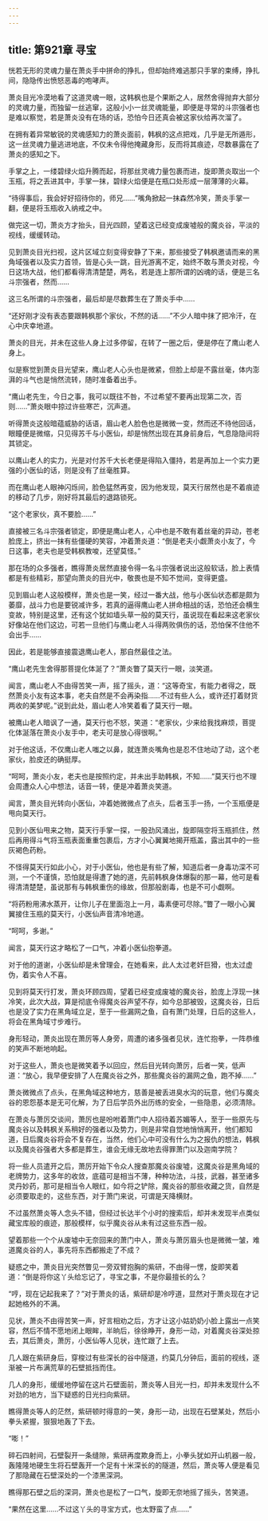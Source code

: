 ```yaml
---
---
---
```

title: 第921章 寻宝
---



恍若无形的灵魂力量在萧炎手中拼命的挣扎，但却始终难逃那只手掌的束缚，挣扎间，隐隐传出愤怒恶毒的咆哮声。

萧炎目光冷漠地看了这道灵魂一眼，这韩枫也是个果断之人，居然舍得抛弃大部分的灵魂力量，而独留一丝逃窜，这般小小一丝灵魂能量，即便是寻常的斗宗强者也是难以察觉，若是萧炎没有在场的话，恐怕今日还真会被这家伙给再次溜了。

在拥有着异常敏锐的灵魂感知力的萧炎面前，韩枫的这点把戏，几乎是无所遁形，这一丝灵魂力量逃进地底，不仅未令得他掩藏身形，反而将其痕迹，尽数暴露在了萧炎的感知之下。

手掌之上，一缕碧绿火焰升腾而起，将那丝灵魂力量包裹而进，旋即萧炎取出一个玉瓶，将之丢进其中，手掌一抹，碧绿火焰便是在瓶口处形成一层薄薄的火幕。

“待得事后，我会好好招待你的，师兄……”嘴角掀起一抹森然冷笑，萧炎手掌一翻，便是将玉瓶收入纳戒之中。

做完这一切，萧炎方才抬头，目光四顾，望着这已经变成废墟般的魔炎谷，平淡的视线，缓缓转动。

见到萧炎目光扫视，这片区域立刻变得安静了下来，那些接受了韩枫邀请而来的黑角域强者以及实力首领，皆是心头一跳，目光游离不定，始终不敢与萧炎对视，今日这场大战，他们都看得清清楚楚，两名，若是连上那所谓的凶魂的话，便是三名斗宗强者，然而……

这三名所谓的斗宗强者，最后却是尽数葬生在了萧炎手中……

“还好刚才没有表态要跟韩枫那个家伙，不然的话……”不少人暗中抹了把冷汗，在心中庆幸地道。

萧炎的目光，并未在这些人身上过多停留，在转了一圈之后，便是停在了鹰山老人身上。

似是察觉到萧炎目光望来，鹰山老人心头也是微紧，但脸上却是不露丝毫，体内澎湃的斗气也是悄然流转，随时准备着出手。

“鹰山老先生，今日之事，我可以既往不咎，不过希望不要再出现第二次，否则……”萧炎眼中掠过许些寒芒，沉声道。

听得萧炎这般暗蕴威胁的话语，眉山老人脸色也是微微一变，然而还不待他回话，眼瞳便是微缩，只见得苏千与小医仙，却是悄然出现在其身前身后，气息隐隐间将其锁定。

以鹰山老人的实力，光是对付苏千大长老便是得陷入僵持，若是再加上一个实力更强的小医仙的话，则是没有了丝毫胜算。

而在鹰山老人眼神闪烁间，脸色猛然再变，因为他发现，莫天行居然也是不着痕迹的移动了几步，刚好将其最后的退路锁死。

“这个老家伙，真不要脸……”

直接被三名斗宗强者锁定，即便是鹰山老人，心中也是不敢有着丝毫的异动，苍老脸庞上，挤出一抹有些僵硬的笑容，冲着萧炎道：“倒是老夫小觑萧炎小友了，今日这事，老夫也是受韩枫教唆，还望莫怪。”

那在场的众多强者，瞧得萧炎居然直接令得一名斗宗强者说出这般软话，脸上表情都是有些精彩，那望向萧炎的目光中，敬畏也是不知不觉间，变得更盛。

见到眉山老人这般模样，萧炎也是一笑，经过一番大战，他与小医仙状态都是颇为萎靡，战斗力也是要锐减许多，若真的逼得鹰山老人拼命相战的话，恐怕还会横生变故，特别是这里，还有这个犹如墙头草一般的莫天行，虽说现在看起来这老家伙好像站在他们这边，可若一旦他们与鹰山老人斗得两败俱伤的话，恐怕保不住他不会出手……

因此，若是能够直接震退鹰山老人，那自然最佳之法。

“鹰山老先生舍得那菩提化体涎了？”萧炎瞥了莫天行一眼，淡笑道。

闻言，鹰山老人不由得苦笑一声，摇了摇头，道：“这等奇宝，有能力者得之，既然萧炎小友有这本事，老夫自然是不会再染指……不过有些人么，或许还打着财货两收的美梦呢。”说到此处，眉山老人冷笑着看了莫天行一眼。

被鹰山老人暗讽了一通，莫天行也不怒，笑道：“老家伙，少来给我找麻烦，菩提化体涎落在萧炎小友手中，老夫可是放心得很啊。”

对于他这话，不仅鹰山老人嗤之以鼻，就连萧炎嘴角也是忍不住地动了动，这个老家伙，脸皮还的确挺厚。

“呵呵，萧炎小友，老夫也是按照约定，并未出手助韩枫，不知……”莫天行也不理会周遭众人心中想法，话音一转，便是冲着萧炎笑道。

闻言，萧炎目光转向小医仙，冲着她微微点了点头，后者玉手一扬，一个玉瓶便是甩向莫天行。

见到小医仙甩来之物，莫天行手掌一探，一股劲风涌出，旋即隔空将玉瓶抓住，然后再用得斗气将玉瓶表面重重包裹后，方才小心翼翼地揭开瓶盖，露出其中的一些灰褐色药粉。

不怪得莫天行如此小心，对于小医仙，他也是有些了解，知道后者一身毒功深不可测，一个不谨慎，恐怕就是得遭了她的道，先前韩枫身体爆裂的那一幕，他可是看得清清楚楚，虽说那有与韩枫重伤的缘故，但那般剧毒，也是不可小觑啊。

“将药粉用沸水蒸开，让你儿子在里面泡上一月，毒素便可尽除。”瞥了一眼小心翼翼接住玉瓶的莫天行，小医仙声音清冷地道。

“呵呵，多谢。”

闻言，莫天行这才略松了一口气，冲着小医仙抱拳道。

对于他的道谢，小医仙却是未曾理会，在她看来，此人太过老奸巨猾，也太过虚伪，着实令人不喜。

见到将莫天行打发，萧炎环顾四周，望着已经变成废墟的魔炎谷，脸庞上浮现一抹冷笑，此次大战，算是彻底令得魔炎谷声望不存，如今总部被毁，这魔炎谷，日后也是没了实力在黑角域立足，至于一些漏网之鱼，自有萧门处理，日后的这些人，将会在黑角域寸步难行。

身形轻动，萧炎出现在萧厉等人身旁，周遭的诸多强者见状，连忙抱拳，一阵恭维的笑声不断地响起。

对于这些人，萧炎也是微笑着予以回应，然后目光转向萧厉，后者一笑，低声道：“放心，我早便安排了人在魔炎谷之外，那些魔炎谷的漏网之鱼，跑不掉……”

萧炎微微点了点头，在黑角域这种地方，慈善是被丢进臭水沟的玩意，他们与魔炎谷的恩怨基本是无可化解，为了日后学员外出历练的安全，一些隐患，必须清除。

在萧炎与萧厉交谈间，萧厉也是吩咐着萧门中人招待着苏媚等人，至于一些原先与魔炎谷以及韩枫关系稍好的强者以及势力，则是非常自觉地悄悄离开，他们都知道，日后魔炎谷将会不复存在，当然，他们心中可没有什么为之报仇的想法，韩枫以及魔炎谷强者大多都是葬生，谁会无缘无故地去得罪萧门以及迦南学院？

将一些人员遣开之后，萧厉开始下令众人搜查那魔炎谷废墟，这魔炎谷是黑角域的老牌势力，这多年的收敛，底蕴可是相当不薄，种种功法，斗技，武器，甚至诸多灵丹妙药，那可是相当令人眼红，如今将之铲除，魔炎谷的那些收藏之货，自然是必须要取走的，这些东西，对于萧门来说，可谓是天降横财。

不过虽然萧炎等人念头不错，但经过长达半个小时的搜索后，却并未发现半点类似藏宝库般的痕迹，那般模样，似乎魔炎谷从未有过这些东西一般。

望着那些一个个从废墟中无奈回来的萧门中人，萧炎与萧厉眉头也是微微一皱，难道魔炎谷的人，事先将东西都搬走了不成？

疑惑之中，萧炎目光突然瞥见一旁双臂抱胸的紫研，不由得一愣，旋即笑着道：“倒是将你这丫头给忘记了，寻宝之事，不是你最擅长的么？

“哼，现在记起我来了？”对于萧炎的话，紫研却是冷哼道，显然对于萧炎现在才记起她格外的不满。

见状，萧炎不由得苦笑一声，好言相劝之后，方才让这小姑奶奶小脸上露出一点笑容，然后不情不愿地闭上眼眸，半晌后，徐徐睁开，身形一动，对着魔炎谷深处掠去，其后萧炎，萧厉，小医仙等人见状，连忙跟了上去。

几人跟在紫研身后，穿梭过有些深长的谷中隧道，约莫几分钟后，面前的视线，逐渐被一片布满荒草的石壁抵挡而住。

几人的身形，缓缓地停留在这片石壁面前，萧炎等人目光一扫，却并未发现什么不对劲的地方，当下疑惑的日光扫向紫研。

瞧得萧炎等人的茫然，紫研顿时得意的一笑，身形一动，出现在石壁某处，然后小拳头紧握，狠狠地轰了下去。

“嘭！”

碎石四射间，石壁裂开一条缝隙，紫研再度欺身而上，小拳头犹如开山机器一般，轰隆隆地硬生生将石壁轰开一个足有十米深长的的隧道，然后，萧炎等人便是看见了那隐藏在石壁深处的一个漆黑深洞。

瞧得那石壁之后的深洞，萧炎也是松了一口气，旋即无奈地摇了摇头，苦笑道。

“果然在这里……不过这丫头的寻宝方式，也太野蛮了点……”